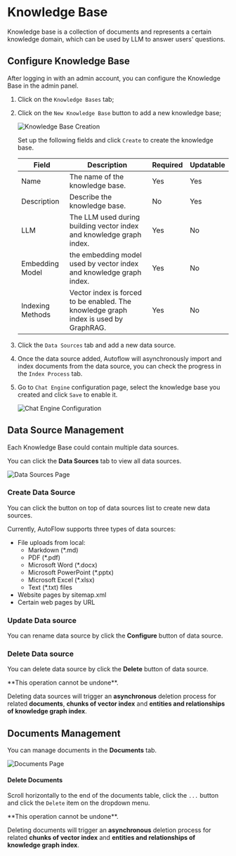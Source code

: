 
# Knowledge Base

Knowledge base is a collection of documents and represents a certain knowledge domain, which can be used by LLM to answer users' questions.

## Configure Knowledge Base

After logging in with an admin account, you can configure the Knowledge Base in the admin panel.

1. Click on the `Knowledge Bases` tab;
2. Click on the `New Knowledge Base` button to add a new knowledge base;

    ![Knowledge Base Creation](https://github.com/user-attachments/assets/61a332b0-b1de-42f2-a107-6b08c743b12d)

    Set up the following fields and click `Create` to create the knowledge base.

    | Field            | Description                                                                          | Required | Updatable |
    | ---------------- | ------------------------------------------------------------------------------------ | -------- | --------- |
    | Name             | The name of the knowledge base.                                                      | Yes      | Yes       |
    | Description      | Describe the knowledge base.                                                         | No       | Yes       |
    | LLM              | The LLM used during building vector index and knowledge graph index.                 | Yes      | No        |
    | Embedding Model  | the embedding model used by vector index and knowledge graph index.                  | Yes      | No        |
    | Indexing Methods | Vector index is forced to be enabled. The knowledge graph index is used by GraphRAG. | Yes      | No        |


3. Click the `Data Sources` tab and add a new data source.

4. Once the data source added, Autoflow will asynchronously import and index documents from the data source, you can check the progress in the `Index Process` tab.

5. Go to `Chat Engine` configuration page, select the knowledge base you created and click `Save` to enable it.

    ![Chat Engine Configuration](https://github.com/user-attachments/assets/5592deeb-f4f1-4ad9-bc7e-a9eb82a88744)


## Data Source Management

Each Knowledge Base could contain multiple data sources.

You can click the **Data Sources** tab to view all data sources.

![Data Sources Page](https://github.com/user-attachments/assets/dc865796-3660-4e25-9218-9ad4efd0fb97)

### Create Data Source

You can click the button on top of data sources list to create new data sources.

Currently, AutoFlow supports three types of data sources:

- File uploads from local:
  - Markdown (\*.md)
  - PDF (\*.pdf)
  - Microsoft Word (\*.docx)
  - Microsoft PowerPoint (\*.pptx)
  - Microsoft Excel (\*.xlsx)
  - Text (\*.txt) files
- Website pages by sitemap.xml
- Certain web pages by URL

### Update Data source

You can rename data source by click the **Configure** button of data source.

### Delete Data source

You can delete data source by click the **Delete** button of data source.

<Callout>
  **This operation cannot be undone**.

  Deleting data sources will trigger an **asynchronous** deletion process for related **documents**, **chunks of vector index**
  and **entities and relationships of knowledge graph index**.
</Callout>

## Documents Management

You can manage documents in the **Documents** tab.

![Documents Page](https://github.com/user-attachments/assets/832959a4-f670-455d-b765-cae4a569e653)

#### Delete Documents

Scroll horizontally to the end of the documents table, click the `...` button and click the `Delete` item on the dropdown menu.

<Callout>
  **This operation cannot be undone**.

  Deleting documents will trigger an **asynchronous** deletion process for related **chunks of vector index**
  and **entities and relationships of knowledge graph index**.
</Callout>
